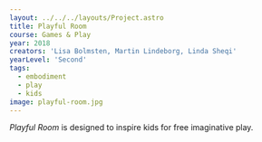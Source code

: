 ---
layout: ../../../layouts/Project.astro
title: Playful Room
course: Games & Play
year: 2018
creators: 'Lisa Bolmsten, Martin Lindeborg, Linda Sheqi'
yearLevel: 'Second'
tags:
  - embodiment
  - play
  - kids
image: playful-room.jpg
---

_Playful Room_ is designed to inspire kids for free imaginative play.

<MauVideo id="0_71ebqeh1" />
